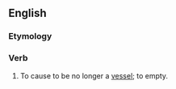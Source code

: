 ==English==

===Etymology===
{{prefix|en|un|vessel}}

===Verb===
{{en-verb|++|pres_ptc2=+|past2=+}}

# {{lb|en|rare|transitive|obsolete}} To cause to be no longer a [[vessel]]; to empty.